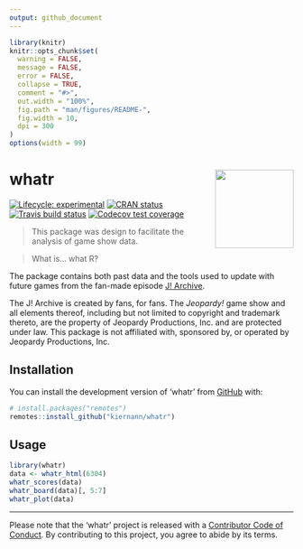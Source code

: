 ```yaml
---
output: github_document
---
```


<!-- README.md is generated from README.Rmd. Please edit that file -->

```r
library(knitr)
knitr::opts_chunk$set(
  warning = FALSE,
  message = FALSE,
  error = FALSE,
  collapse = TRUE,
  comment = "#>",
  out.width = "100%",
  fig.path = "man/figures/README-",
  fig.width = 10,
  dpi = 300
)
options(width = 99)
```

# whatr <img src='man/figures/logo.png' align="right" height="139" />

<!-- badges: start -->
[![Lifecycle: experimental][life_badge]][life_link]
[![CRAN status][cran_badge]][cran_link]
[![Travis build status][trav_badge]][trav_link]
[![Codecov test coverage][cov_badge]][cov_link]
<!-- badges: end -->

> This package was design to facilitate the analysis of game show data.

> What is... what R?

The package contains both past data and the tools used to update with future
games from the fan-made episode [J! Archive][ja].

The J! Archive is created by fans, for fans. The _Jeopardy!_ game show and all
elements thereof, including but not limited to copyright and trademark thereto,
are the property of Jeopardy Productions, Inc. and are protected under law. This
package is not affiliated with, sponsored by, or operated by Jeopardy
Productions, Inc.

## Installation

You can install the development version of 'whatr' from [GitHub][gh] with:

``` r
# install.packages("remotes")
remotes::install_github("kiernann/whatr")
```

## Usage

```r
library(whatr)
data <- whatr_html(6304)
whatr_scores(data)
whatr_board(data)[, 5:7]
whatr_plot(data)
```

***

Please note that the 'whatr' project is released with a 
[Contributor Code of Conduct][coc]. By
contributing to this project, you agree to abide by its terms.

<!-- refs: start -->
[life_badge]: https://img.shields.io/badge/lifecycle-experimental-orange.svg
[life_link]: https://www.tidyverse.org/lifecycle/#experimental
[cran_badge]: https://www.r-pkg.org/badges/version/whatr
[cran_link]: https://CRAN.R-project.org/package=whatr
[trav_badge]: https://travis-ci.org/kiernann/whatr.svg?branch=master
[trav_link]: https://travis-ci.org/kiernann/whatr
[cov_badge]: https://codecov.io/gh/kiernann/whatr/branch/master/graph/badge.svg
[cov_link]: https://codecov.io/gh/kiernann/whatr?branch=master'
[ja]: http://j-archive.com/
[gh]: https://github.com/kiernann/whatr
[coc]: https://kiernann.com/whatr/CODE_OF_CONDUCT.html
<!-- refs: end -->
